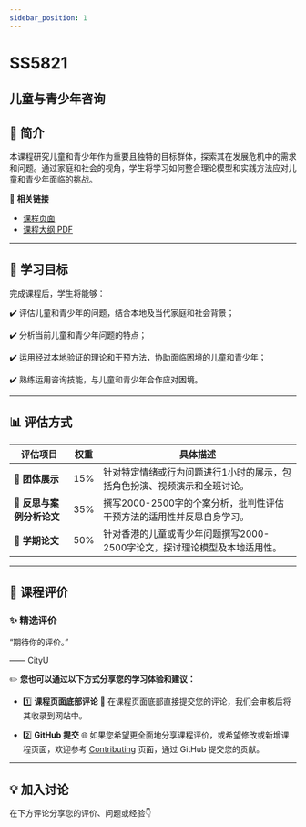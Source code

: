 ```yaml
---
sidebar_position: 1
---
```


# SS5821
## 儿童与青少年咨询

## **📘 简介**
本课程研究儿童和青少年作为重要且独特的目标群体，探索其在发展危机中的需求和问题。通过家庭和社会的视角，学生将学习如何整合理论模型和实践方法应对儿童和青少年面临的挑战。

🔗 **相关链接**
- [课程页面](https://www.cityu.edu.hk/catalogue/pg/202425/course/SS5821.htm)
- [课程大纲 PDF](https://www.cityu.edu.hk/catalogue/pg/202425/course/SS5821.pdf)

---

## **🎯 学习目标**

完成课程后，学生将能够：

✔️ 评估儿童和青少年的问题，结合本地及当代家庭和社会背景；

✔️ 分析当前儿童和青少年问题的特点；

✔️ 运用经过本地验证的理论和干预方法，协助面临困境的儿童和青少年；

✔️ 熟练运用咨询技能，与儿童和青少年合作应对困境。

---

## **📊 评估方式**

| **评估项目**             | **权重** | **具体描述**                                                                                       |
|------------------------|---------|---------------------------------------------------------------------------------------------------|
| **🎤 团体展示**          | 15%     | 针对特定情绪或行为问题进行1小时的展示，包括角色扮演、视频演示和全班讨论。                                                |
| **📄 反思与案例分析论文** | 35%     | 撰写2000-2500字的个案分析，批判性评估干预方法的适用性并反思自身学习。                                                 |
| **📄 学期论文**          | 50%     | 针对香港的儿童或青少年问题撰写2000-2500字论文，探讨理论模型及本地适用性。                                              |

---

## **💬 课程评价**

### ✨ **精选评价**
<div className={commentStyles.commentBox}>
    <p className={commentStyles.commentText}>
        “期待你的评价。”
    </p>
    <p className={commentStyles.commentAuthor}>—— CityU</p>
</div>

✏️ **您也可以通过以下方式分享您的学习体验和建议：**

- 1️⃣ **课程页面底部评论**
💬 在课程页面底部直接提交您的评论，我们会审核后将其收录到网站中。

- 2️⃣ **GitHub 提交**
🌐 如果您希望更全面地分享课程评价，或希望修改或新增课程页面，欢迎参考 [Contributing](/contributing) 页面，通过 GitHub 提交您的贡献。

---

## **💡 加入讨论**

在下方评论分享您的评价、问题或经验👇
<Utterances />
